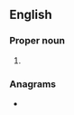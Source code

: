 ==English==
{{wikipedia|Association of Train Operating Companies}}

===Proper noun===
{{en-proper noun}}

# {{lb|en|rail transport}} {{acronym of|en|[[association|Association]] [[of|Of]] [[train|Train]] [[operating|Operating]] [[companies|Companies]]}}

===Anagrams===
* {{anagrams|en|a=acot|CATO|Cato|Cota|coat|octa|octa-|taco}}